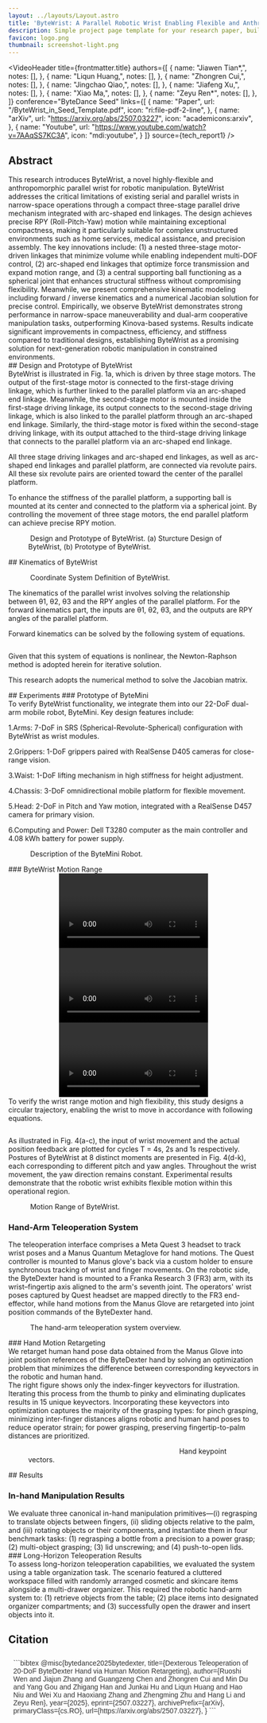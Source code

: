 ```yaml
---
layout: ../layouts/Layout.astro
title: 'ByteWrist: A Parallel Robotic Wrist Enabling Flexible and Anthropomorphic Motion for Confined Spaces'
description: Simple project page template for your research paper, built with Astro and Tailwind CSS
favicon: logo.png
thumbnail: screenshot-light.png
---
```







<VideoHeader
  title={frontmatter.title}
  authors={[
    {
      name: "Jiawen Tian*,",
      notes: [],
    },
    {
      name: "Liqun Huang,",
      notes: [],
    },
    {
      name: "Zhongren Cui,",
      notes: [],
    },
    {
      name: "Jingchao Qiao,",
      notes: [],
    },
    {
      name: "Jiafeng Xu,",
      notes: [],
    },
    {
      name: "Xiao Ma,",
      notes: [],
    },
    {
      name: "Zeyu Ren*",
      notes: [],
    },
  ]}
  conference="ByteDance Seed"
  links={[
    {
      name: "Paper",
      url: "/ByteWrist_in_Seed_Template.pdf",
      icon: "ri:file-pdf-2-line",
    },
    {
      name: "arXiv",
      url: "https://arxiv.org/abs/2507.03227",
      icon: "academicons:arxiv",
    },
    {
      name: "Youtube",
      url: "https://www.youtube.com/watch?v=7AAqSS7KC3A",
      icon: "mdi:youtube",
    }
  ]}
  source={tech_report1}
/>

<HighlightedSectionResult>

## Abstract

<div class="text-justify">
This research introduces ByteWrist, a novel highly-flexible and anthropomorphic parallel wrist 
for robotic manipulation. ByteWrist addresses the critical limitations of existing serial and 
parallel wrists in narrow-space operations through a compact three-stage parallel drive mechanism 
integrated with arc-shaped end linkages. The design achieves precise RPY (Roll-Pitch-Yaw) 
motion while maintaining exceptional compactness, making it particularly suitable for complex 
unstructured environments such as home services, medical assistance, and precision assembly. The 
key innovations include: (1) a nested three-stage motor-driven linkages that minimize volume 
while enabling independent multi-DOF control, (2) arc-shaped end linkages that optimize force 
transmission and expand motion range, and (3) a central supporting ball functioning as a spherical 
joint that enhances structural stiffness without compromising flexibility. Meanwhile, we present 
comprehensive kinematic modeling including forward / inverse kinematics and a numerical Jacobian 
solution for precise control. Empirically, we observe ByteWrist demonstrates strong performance 
in narrow-space maneuverability and dual-arm cooperative manipulation tasks, outperforming 
Kinova-based systems. Results indicate significant improvements in compactness, efficiency, and 
stiffness compared to traditional designs, establishing ByteWrist as a promising solution for 
next-generation robotic manipulation in constrained environments.

</div>

</HighlightedSectionResult>

<HighlightedSection>
## Design and Prototype of ByteWrist

<div class="text-justify">
ByteWrist is illustrated in Fig. 1a, which is driven by three stage motors. The output of the first-stage 
motor is connected to the first-stage driving linkage, which is further linked to the parallel platform via an 
arc-shaped end linkage. Meanwhile, the second-stage motor is mounted inside the first-stage driving linkage, 
its output connects to the second-stage driving linkage, which is also linked to the parallel platform through an 
arc-shaped end linkage. Similarly, the third-stage motor is fixed within the second-stage driving linkage, with 
its output attached to the third-stage driving linkage that connects to the parallel platform via an arc-shaped 
end linkage.

All three stage driving linkages and arc-shaped end linkages, as well as arc-shaped end linkages and parallel
platform, are connected via revolute pairs. All these six revolute pairs are oriented toward the center of the
parallel platform.

To enhance the stiffness of the parallel platform, a supporting ball is mounted at its center and connected
to the platform via a spherical joint. By controlling the movement of three stage motors, the end parallel
platform can achieve precise RPY motion.
</div>

<Figure>
  <Image slot="figure" source={structure_ByteWrist} altText="Design and Prototype of ByteWrist." class="w-full" />
  <span slot="caption">Design and Prototype of ByteWrist. (a) Sturcture Design of ByteWrist, (b) Prototype of ByteWrist.</span>
</Figure>

</HighlightedSection>

<HighlightedSectionResult>
## Kinematics of ByteWrist

<Figure>
  <Image slot="figure" source={kinematics} altText="Coordinate System Definition of ByteWrist." class="w-full" />
  <span slot="caption">Coordinate System Definition of ByteWrist. </span>
</Figure>

<div class="text-justify">
The kinematics of the parallel wrist involves solving the relationship between θ1, θ2, θ3 and the RPY angles
of the parallel platform. For the forward kinematics part, the inputs are θ1, θ2, θ3, and the outputs are RPY
angles of the parallel platform.

Forward kinematics can be solved by the following system of equations.
</div>

<Figure>
  <Image slot="figure" source={equation1} altText="equation1." class="w-full" />
</Figure>

<div class="text-justify">
Given that this system of equations is nonlinear, the Newton-Raphson method is adopted herein for iterative solution.

This research adopts the numerical method to solve the Jacobian matrix.
</div>
</HighlightedSectionResult>


<HighlightedSection>
## Experiments
### Prototype of ByteMini

<div class="text-justify">
To verify ByteWrist functionality, we integrate them into our 22-DoF dual-arm mobile robot, ByteMini. Key design features include:

1.Arms: 7-DoF in SRS (Spherical-Revolute-Spherical) configuration with ByteWrist as wrist modules.

2.Grippers: 1-DoF grippers paired with RealSense D405 cameras for close-range vision.

3.Waist: 1-DoF lifting mechanism in high stiffness for height adjustment.

4.Chassis: 3-DoF omnidirectional mobile platform for flexible movement.

5.Head: 2-DoF in Pitch and Yaw motion, integrated with a RealSense D457 camera for primary vision.

6.Computing and Power: Dell T3280 computer as the main controller and 4.08 kWh battery for power supply.
</div>

<Figure>
  <Image slot="figure" source={bytemini} altText="Description of the ByteMini Robot." class="w-full" />
  <span slot="caption">Description of the ByteMini Robot. </span>
</Figure>
</HighlightedSection>

<HighlightedSectionResult>
### ByteWrist Motion Range

<ThreeColumnsVideo>
  <div slot="left" style="text-align: center;">
    <Video source={tech_report2} />
    <span slot="caption" style="font-family: 'EB Garamond', sans-serif; font-weight: 600; color:
     #333; margin-top: 12px; text-align: center; font-size: 18px; letter-spacing: 1px;">4s per circle</span>
  </div>
    <div slot="middle" style="text-align: center;">
    <Video source={tech_report3} />
    <span slot="caption" style="font-family: 'EB Garamond', sans-serif; font-weight: 600; color:
     #333; margin-top: 12px; text-align: center; font-size: 18px; letter-spacing: 1px;">2s per circle</span>
  </div>
  <div slot="right" style="text-align: center;">
    <Video source={tech_report4} />
    <span slot="caption" style="font-family: 'EB Garamond', sans-serif; font-weight: 600; color:
     #333; margin-top: 12px; text-align: center; font-size: 18px; letter-spacing: 1px;">1s per circle</span>
  </div>
</ThreeColumnsVideo>

<div class="text-justify">
To verify the wrist range motion and high flexibility, this study designs a circular trajectory, enabling the
wrist to move in accordance with following equations.
</div>

<Figure>
  <Image slot="figure" source={equation2} altText="equation1." class="w-full" />
</Figure>

<div class="text-justify">
As illustrated in Fig. 4(a-c), the input of wrist movement and the actual position feedback are plotted for 
cycles T = 4s, 2s and 1s respectively. Postures of ByteWrist at 8 distinct moments are presented in Fig. 
4(d-k), each corresponding to different pitch and yaw angles. Throughout the wrist movement, the yaw 
direction remains constant. Experimental results demonstrate that the robotic wrist exhibits flexible motion 
within this operational region.
</div>

<Figure>
  <Image slot="figure" source={motion_range} altText="Motion Range of ByteWrist." class="w-full" />
  <span slot="caption">Motion Range of ByteWrist. </span>
</Figure>
</HighlightedSectionResult>

<HighlightedSection>

### Hand-Arm Teleoperation System
<div class="text-justify">
The teleoperation interface comprises a Meta Quest 3 headset to track wrist poses and a Manus Quantum Metaglove for hand motions. The Quest controller is mounted to Manus glove's back via a custom holder to ensure synchronous tracking of wrist and finger movements. On the robotic side, the ByteDexter hand is mounted to a Franka Research 3 (FR3) arm, with its wrist–fingertip axis aligned to the arm's seventh joint. The operators' wrist poses captured by Quest headset are mapped directly to the FR3 end-effector, while hand motions from the Manus Glove are retargeted into joint position commands of the ByteDexter hand.
</div>

<Figure>
  <Image slot="figure" source={teleoperation_system} altText="The proposed hand-arm teleoperation system." class="w-full" />
  <span slot="caption">The hand-arm teleoperation system overview.</span>
</Figure>

</HighlightedSection>

<HighlightedSectionResult>
### Hand Motion Retargeting

<div class="text-justify">
  We retarget human hand pose data obtained from the Manus Glove into joint position references of the ByteDexter hand by solving an optimization problem that minimizes the difference between corresponding keyvectors in the robotic and human hand. 
</div>

<TwoColumns>
  <div class="text-justify" slot="left">
      The right figure shows only the index-finger keyvectors for illustration. Iterating this process from the thumb to pinky and eliminating duplicates results in 15 unique keyvectors. Incorporating these keyvectors into optimization captures the majority of the grasping types: for pinch grasping, minimizing inter-finger distances aligns robotic and human hand poses to reduce operator strain; for power grasping, preserving fingertip-to-palm distances are prioritized.
  </div>
  <Figure slot="right">
    <Image slot="figure" source={hand_retargeting} altText="Hand keypoint vectors." width="300" />
    <span slot="caption">Hand keypoint vectors.</span>
  </Figure>
</TwoColumns>

</HighlightedSectionResult>

<HighlightedSection>
## Results

### In-hand Manipulation Results

<div class="text-justify">
We evaluate three canonical in-hand manipulation primitives—(i) regrasping to translate objects between
fingers, (ii) sliding objects relative to the palm, and (iii) rotating objects or their components, and instantiate
them in four benchmark tasks: (1) regrasping a bottle from a precision to a power grasp; (2) multi-object
grasping; (3) lid unscrewing; and (4) push-to-open lids.
</div>



</HighlightedSection>

<HighlightedSectionResult>
### Long-Horizon Teleoperation Results

<div class="text-justify">
  To assess long-horizon teleoperation capabilities, we evaluated the system using a table organization task. The scenario featured a cluttered workspace filled with randomly arranged cosmetic and skincare items alongside a multi-drawer organizer. This required the robotic hand-arm system to: (1) retrieve objects from the table; (2) place items into designated organizer compartments; and (3) successfully open the drawer and insert objects into it.
</div>



</HighlightedSectionResult>

## Citation

<div class="text-sm mt-6 md:max-w-3xl mx-auto w-full" style="font-family: 'EB Garamond', sans-serif; color: #333; line-height: 1.; padding: 10px; background-color: #fffff; margin-bottom: 20px;">
```bibtex
@misc{bytedance2025bytedexter,
      title={Dexterous Teleoperation of 20-DoF ByteDexter Hand via Human Motion Retargeting}, 
      author={Ruoshi Wen and Jiajun Zhang and Guangzeng Chen and Zhongren Cui and Min Du and Yang Gou and Zhigang Han and Junkai Hu and Liqun Huang and Hao Niu and Wei Xu and Haoxiang Zhang and Zhengming Zhu and Hang Li and Zeyu Ren},
      year={2025},
      eprint={2507.03227},
      archivePrefix={arXiv},
      primaryClass={cs.RO},
      url={https://arxiv.org/abs/2507.03227}, 
}
```
</div>